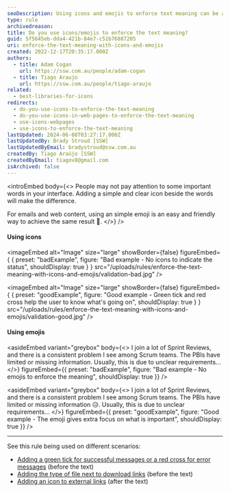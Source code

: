 ```yaml
---
seoDescription: Using icons and emojis to enforce text meaning can be a simple yet effective way to draw attention to important information, clarify unclear requirements, and enhance user understanding.
type: rule
archivedreason:
title: Do you use icons/emojis to enforce the text meaning?
guid: 5f5645eb-dda4-421b-84e7-c51b76887205
uri: enforce-the-text-meaning-with-icons-and-emojis
created: 2022-12-17T20:35:17.000Z
authors:
  - title: Adam Cogan
    url: https://ssw.com.au/people/adam-cogan
  - title: Tiago Araujo
    url: https://ssw.com.au/people/tiago-araujo
related:
  - best-libraries-for-icons
redirects:
  - do-you-use-icons-to-enforce-the-text-meaning
  - do-you-use-icons-in-web-pages-to-enforce-the-text-meaning
  - use-icons-webpages
  - use-icons-to-enforce-the-text-meaning
lastUpdated: 2024-06-08T03:27:17.000Z
lastUpdatedBy: Brady Stroud [SSW]
lastUpdatedByEmail: bradystroud@ssw.com.au
createdBy: Tiago Araújo [SSW]
createdByEmail: tiagov8@gmail.com
isArchived: false
---
```


<introEmbed
  body={<>
People may not pay attention to some important words in your interface. Adding a simple and clear icon beside the words will make the difference.

For emails and web content, using an simple emoji is an easy and friendly way to achieve the same result 🙂.
  </>}
/>
#### Using icons

<imageEmbed
  alt="Image"
  size="large"
  showBorder={false}
  figureEmbed={ {
    preset: "badExample",
    figure: "Bad example - No icons to indicate the status",
    shouldDisplay: true
  } }
  src="/uploads/rules/enforce-the-text-meaning-with-icons-and-emojis/validation-bad.jpg"
/>


<imageEmbed
  alt="Image"
  size="large"
  showBorder={false}
  figureEmbed={ {
    preset: "goodExample",
    figure: "Good example - Green tick and red cross help the user to know what's going on",
    shouldDisplay: true
  } }
  src="/uploads/rules/enforce-the-text-meaning-with-icons-and-emojis/validation-good.jpg"
/>


#### Using emojis


<asideEmbed
  variant="greybox"
  body={<>
    I join a lot of Sprint Reviews, and there is a consistent problem I see among Scrum teams. The PBIs have limited or missing information. Usually, this is due to unclear requirements...
  </>}
  figureEmbed={{
    preset: "badExample",
    figure: "Bad example - No emojis to enforce the meaning",
    shouldDisplay: true
  }}
/>



<asideEmbed
  variant="greybox"
  body={<>
    I join a lot of Sprint Reviews, and there is a consistent problem I see among Scrum teams. The PBIs have limited or missing information 😥. Usually, this is due to unclear requirements...
  </>}
  figureEmbed={{
    preset: "goodExample",
    figure: "Good example - The emoji gives extra focus on what is important",
    shouldDisplay: true
  }}
/>


---

See this rule being used on different scenarios:

- [Adding a green tick for successful messages or a red cross for error messages](/messages-do-you-use-green-tick-red-cross-and-spinning-icon-to-show-the-status) (before the text)
- [Adding the type of file next to download links](/use-icons-to-not-surprise-users) (before the text)
- [Adding an icon to external links](/do-you-make-external-links-clear) (after the text)

